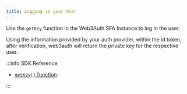 ```yaml
---
title: Logging in your User
---
```


Use the `getKey` function in the Web3Auth SFA Instance to log in the user.

Using the information provided by your auth provider, within the id token, after verification, web3auth will return the private key for the respective
user.

:::info SDK Reference

- [`getKey()` function](/sdk/core-kit/sfa-flutter/usage#getkey).

:::

